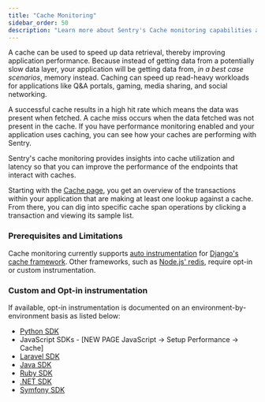 ```yaml
---
title: "Cache Monitoring"
sidebar_order: 50
description: "Learn more about Sentry's Cache monitoring capabilities and how it can help improve your application's performance."
---
```


<Include name="feature-stage-alpha.mdx" />

A cache can be used to speed up data retrieval, thereby improving application performance. Because instead of getting data from a potentially slow data layer, your application will be getting data from, *in a best case scenarios*, memory instead. Caching can speed up read-heavy workloads for applications like Q&A portals, gaming, media sharing, and social networking.

A successful cache results in a high hit rate which means the data was present when fetched. A cache miss occurs when the data fetched was not present in the cache. If you have performance monitoring enabled and your application uses caching, you can see how your caches are performing with Sentry.

Sentry's cache monitoring provides insights into cache utilization and latency so that you can improve the performance of the endpoints that interact with caches.

Starting with the [Cache page](https://sentry.io/orgredirect/organizations/:orgslug/performance/cache/), you get an overview of the transactions within your application that are making at least one lookup against a cache. From there, you can dig into specific cache span operations by clicking a transaction and viewing its sample list.

### Prerequisites and Limitations

Cache monitoring currently supports [auto instrumentation](/platform-redirect/?next=%2Fperformance%2Finstrumentation%2Fautomatic-instrumentation) for [Django's cache framework](https://docs.djangoproject.com/en/5.0/topics/cache/). Other frameworks, such as [Node.js' redis](https://www.npmjs.com/package/redis), require opt-in or custom instrumentation.

### Custom and Opt-in instrumentation

If available, opt-in instrumentation is documented on an environment-by-environment basis as listed below:

- [Python SDK](https://docs.sentry.io/platforms/python/performance/instrumentation/custom-instrumentation/)
- JavaScript SDKs - [NEW PAGE JavaScript → Setup Performance → Cache]
- [Laravel SDK](https://docs.sentry.io/platforms/php/guides/laravel/performance/instrumentation/custom-instrumentation/)
- [Java SDK](https://docs.sentry.io/platforms/java/distributed-tracing/custom-instrumentation/)
- [Ruby SDK](https://docs.sentry.io/platforms/ruby/)
- [.NET SDK](https://docs.sentry.io/platforms/dotnet/distributed-tracing/custom-instrumentation/)
- [Symfony SDK](https://docs.sentry.io/platforms/php/guides/symfony/distributed-tracing/custom-instrumentation/)
